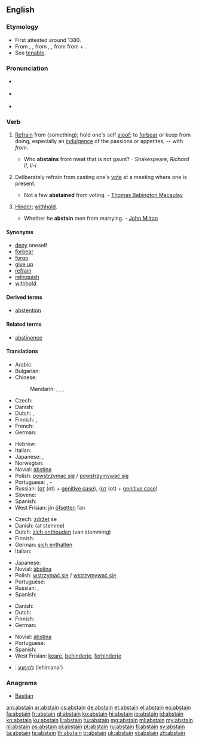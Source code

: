 ==English==

===Etymology===
* First attested around 1380.
* From {{etyl|enm}} {{term|absteynen|lang=enm}}, {{term|abstenen|lang=enm}}, from {{etyl|fro}} {{term|astenir|lang=fro}}, {{term|abstenir|lang=fro}}, from {{etyl|la}} {{term|abstineo|abstineō|to hold oneself back|lang=la}} from {{term|abs-||from|lang=la}} + {{term|tineo|tineō|hold|lang=la}}.
* See [[tenable]].

===Pronunciation===
* {{a|RP}} {{IPA|/əbˈsteɪn/}}
* {{a|US}} {{IPA|/əbˈsteɪn/|/æb.ˈsteɪn/}}
* {{rhymes|eɪn}}

===Verb===
{{en-verb}}

# {{context|intransitive}} [[refrain|Refrain]] from (something); hold one's self [[aloof]]; to [[forbear]] or keep from doing, especially an [[indulgence]] of the passions or appetites; -- with ''from''.
#* Who '''abstains''' from meat that is not gaunt? - Shakespeare, ''Richard II, II-i''
# {{context|intransitive}} Deliberately refrain from casting one's [[vote]] at a meeting where one is present.
#* Not a few '''abstained''' from voting. - [[w:Thomas Babington Macaulay|Thomas Babington Macaulay]]
# {{context|transitive}} [[hinder|Hinder]]; [[withhold]].
#* Whether he '''abstain''' men from marrying. - [[w:John Milton|John Milton]]

====Synonyms====
* [[deny]] oneself
* [[forbear]]
* [[forgo]]
* [[give up]]
* [[refrain]]
* [[relinquish]]
* [[withhold]]

====Derived terms====
* [[abstention]]

====Related terms====
* [[abstinence]]

====Translations====
{{trans-top|refrain from}}
* Arabic: {{t-|ar|امتنع|tr=imtana`a}}
* Bulgarian: {{t-|bg|въздържам се}}
* Chinese:
*: Mandarin: {{t-|cmn|避免|tr=bìmiǎn|sc=Hani}},  {{t|cmn|戒除|tr=jièchú|sc=Hani}}, {{t|cmn|棄權|sc=Hani}}, {{t|cmn|弃权|tr=qìquán|sc=Hani}}
* Czech: {{t-|cs|zdržet|alt=zdržet se}}
* Danish: {{t-|da|afholde sig fra}}
* Dutch: {{t-|nl|zich onthouden|alt=zich onthouden (van)}}, {{t-|nl|abstineren}}
* Finnish: {{t+|fi|kieltäytyä}}, {{t-|fi|pidättäytyä}}
* French: {{t+|fr|s'abstenir}}
* German: {{t-|de|sich enthalten}}
{{trans-mid}}
* Hebrew: {{t-|he|התנזר|tr=hit'nazér}}
* Italian: {{t-|it|astenersi}}
* Japanese: {{t-|ja|慎む|tr=tsutsushimu}}, {{t-|ja|差し控える|tr=sashihikaeru}}
* Norwegian: {{t-|no|avholde seg}}
* Novial: [[abstina]]
* Polish: [[powstrzymać się]] / [[powstrzymywać się]]
* Portuguese: {{t|pt|abster-se}}, {{t|pt|privar}}-{{t|pt|se}}
* Russian: {{t+|ru|воздержаться|tr=vozderžát'sja}} ([[от]] (ot) + [[genitive case]]),  {{qualifier|imperfective}} {{t+|ru|воздерживаться|tr=vozdérživat'sja}} ([[от]] (ot) + [[genitive case]])
* Slovene: {{t-|sl|vzdržati|alt=vzdržati se}}
* Spanish: {{t+|es|abstenerse}}
* West Frisian: jin [[ôfsetten]] fan
{{trans-bottom}}

{{trans-top|refrain from voting}}
* Czech: [[zdržet]] se
* Danish: {{t-|da|afholde sig fra}} (at stemme)
* Dutch: [[zich onthouden]] (van stemming)
* Finnish: {{t+|fi|kieltäytyä}}
* German: [[sich enthalten]]
* Italian: {{t-|it|astenersi}}
{{trans-mid}}
* Japanese: {{t-|ja|投票を棄権する|tr=tōhyōo kikensuru}}
* Novial: [[abstina]]
* Polish: [[wstrzymać się]] / [[wstrzymywać się]]
* Portuguese: {{t|pt|abster-se}}
* Russian: {{t+|ru|воздержаться|tr=vozderžát'sja}},  {{qualifier|imperfective}} {{t+|ru|воздерживаться|tr=vozdérživat'sja}}
* Spanish: {{t+|es|abstenerse}}
{{trans-bottom}}

{{trans-top|hinder, withhold}}
* Danish: {{t-|da|forhindre}}
* Dutch: {{t+|nl|verhinderen}}
* Finnish: {{t+|fi|estää}}
* German: {{t+|de|abhalten}}
{{trans-mid}}
* Novial: [[abstina]]
* Portuguese: {{t|pt|impedir}}
* Spanish: {{t-|es|retener}}
* West Frisian: [[keare]], [[behinderje]], [[ferhinderje]]
{{trans-bottom}}

{{checktrans-top}}
* {{ttbc|he}}: [[להימנע]] (lehimana')
{{trans-bottom}}

===Anagrams===
* [[Bastian#English|Bastian]]

[[am:abstain]]
[[ar:abstain]]
[[cs:abstain]]
[[de:abstain]]
[[et:abstain]]
[[el:abstain]]
[[eo:abstain]]
[[fa:abstain]]
[[fr:abstain]]
[[gl:abstain]]
[[ko:abstain]]
[[hi:abstain]]
[[io:abstain]]
[[id:abstain]]
[[kn:abstain]]
[[ku:abstain]]
[[li:abstain]]
[[hu:abstain]]
[[mg:abstain]]
[[ml:abstain]]
[[my:abstain]]
[[nl:abstain]]
[[ps:abstain]]
[[pl:abstain]]
[[pt:abstain]]
[[ru:abstain]]
[[fi:abstain]]
[[sv:abstain]]
[[ta:abstain]]
[[te:abstain]]
[[th:abstain]]
[[tr:abstain]]
[[uk:abstain]]
[[vi:abstain]]
[[zh:abstain]]